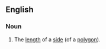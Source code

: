 ==English==

===Noun===
{{en-noun}}

# {{lb|en|mathematics}} The [[length]] of a [[side]] (of a [[polygon]]).